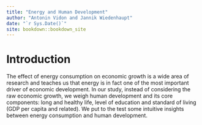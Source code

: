 ```yaml
--- 
title: "Energy and Human Development"
author: "Antonin Vidon and Jannik Wiedenhaupt"
date: "`r Sys.Date()`"
site: bookdown::bookdown_site
---
```


# Introduction

The effect of energy consumption on economic growth is a wide area of research and teaches us that energy is in fact one of the most important driver of economic development. In our study, instead of considering the raw economic growth, we weigh human development and its core components: long and healthy life, level of education and standard of living (GDP per capita and related). We put to the test some intuitive insights between energy consumption and human development.
